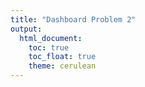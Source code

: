 ```yaml
---
title: "Dashboard Problem 2"
output: 
  html_document:
    toc: true
    toc_float: true
    theme: cerulean
---
```

